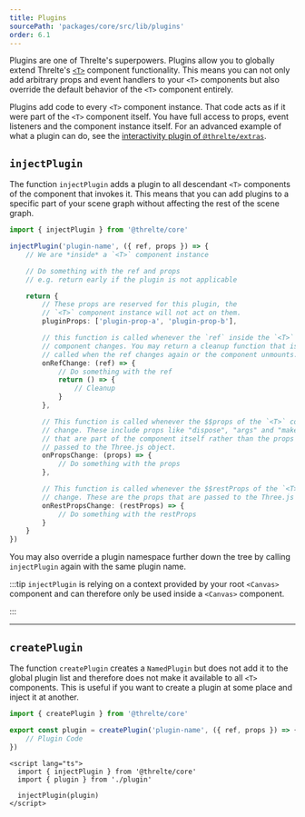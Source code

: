 ```yaml
---
title: Plugins
sourcePath: 'packages/core/src/lib/plugins'
order: 6.1
---
```


Plugins are one of Threlte's superpowers. Plugins allow you to globally extend Threlte's [`<T>`](/reference/core/t) component
functionality. This means you can not only add arbitrary props and event handlers to your `<T>` components but also
override the default behavior of the `<T>` component entirely.

Plugins add code to every `<T>` component instance. That code acts as if it were part of the `<T>` component itself.
You have full access to props, event listeners and the component instance itself. For an advanced example of what
a plugin can do, see the [interactivity plugin of `@threlte/extras`](/reference/extras/interactivity).

## `injectPlugin`

The function `injectPlugin` adds a plugin to all descendant `<T>` components of the component that
invokes it. This means that you can add plugins to a specific part of your scene graph without
affecting the rest of the scene graph.

```ts
import { injectPlugin } from '@threlte/core'

injectPlugin('plugin-name', ({ ref, props }) => {
	// We are *inside* a `<T>` component instance

	// Do something with the ref and props
	// e.g. return early if the plugin is not applicable

	return {
		// These props are reserved for this plugin, the
		// `<T>` component instance will not act on them.
		pluginProps: ['plugin-prop-a', 'plugin-prop-b'],

		// this function is called whenever the `ref` inside the `<T>`
		// component changes. You may return a cleanup function that is
		// called when the ref changes again or the component unmounts.
		onRefChange: (ref) => {
			// Do something with the ref
			return () => {
				// Cleanup
			}
		},

		// This function is called whenever the $$props of the `<T>` component
		// change. These include props like "dispose", "args" and "makeDefault"
		// that are part of the component itself rather than the props that are
		// passed to the Three.js object.
		onPropsChange: (props) => {
			// Do something with the props
		},

		// This function is called whenever the $$restProps of the `<T>` component
		// change. These are the props that are passed to the Three.js object.
		onRestPropsChange: (restProps) => {
			// Do something with the restProps
		}
	}
})
```

You may also override a plugin namespace further down the tree by calling `injectPlugin` again with the same plugin name.

:::tip
`injectPlugin` is relying on a context provided by your root `<Canvas>` component and can therefore only be used inside a `<Canvas>` component.

:::

---

## `createPlugin`

The function `createPlugin` creates a `NamedPlugin` but does not add it to the global plugin list and therefore does not
make it available to all `<T>` components. This is useful if you want to create a plugin at some place and inject it at another.

```ts title="plugin.ts"
import { createPlugin } from '@threlte/core'

export const plugin = createPlugin('plugin-name', ({ ref, props }) => {
	// Plugin Code
})
```

```svelte title="Component.svelte"
<script lang="ts">
  import { injectPlugin } from '@threlte/core'
  import { plugin } from './plugin'

  injectPlugin(plugin)
</script>
```
